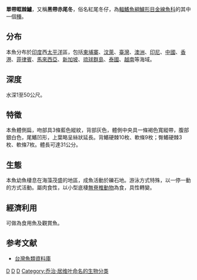 {{Speciesbox 
| taxon = Scolopsis monogramma
| authority = [[Cuvier|Cuvier]], 1830
| status = NE
| status_system = iucn3.1
| synonyms = *''Scolopsides monogramma''<br /><small>Cuvier, 1830</small>
*''Scolopsis regina''<br /><small>Cuvier, 1830</small>
}}
'''單帶眶棘鱸'''，又稱'''黑帶赤尾冬'''，俗名紅尾冬仔，為[[輻鰭魚綱|輻鰭魚綱]][[鱸形目|鱸形目]][[金線魚科|金線魚科]]的其中一個[[種|種]]。

== 分布 ==
本魚分布於[[印度|印度]]西[[太平洋|太平洋]]區，包括[[柬埔寨|柬埔寨]]、[[汶萊|汶萊]]、[[臺灣|臺灣]]、[[澳洲|澳洲]]、[[印尼|印尼]]、[[中國|中國]]、[[香港|香港]]、[[菲律賓|菲律賓]]、[[馬來西亞|馬來西亞]]、[[新加坡|新加坡]]、[[琉球群島|琉球群島]]、[[泰國|泰國]]、[[越南|越南]]等海域。

== 深度 ==
水深1至50公尺。

== 特徵 ==
本魚體側扁，吻部具3條藍色縱紋，背部灰色，體側中央具一條褐色寬縱帶，腹部銀白色，尾鰭凹形，上葉略呈絲狀延長。背鰭硬棘10枚、軟條9枚；臀鰭硬棘3枚、軟條7枚。體長可達31公分。

== 生態 ==
本魚幼魚棲息在海藻茂盛的地區，成魚活動於礫石地。游泳方式特殊，以一停一動的方式活動。屬肉食性，以小型底棲[[無脊椎動物|無脊椎動物]]為食，具性轉變。

== 經濟利用 ==
可做為食用魚及觀賞魚。

== 参考文献 ==
*[http://fishdb.sinica.edu.tw/ 台灣魚類資料庫]{{Wayback|url=http://fishdb.sinica.edu.tw/ |date=20160304193340 }}
{{Taxonbar}}

[[Category:食用鱼|D]]
[[Category:觀賞魚|D]]
[[Category:眶棘鱸屬|D]]
[[Category:乔治·居维叶命名的生物分类|Category:乔治·居维叶命名的生物分类]]